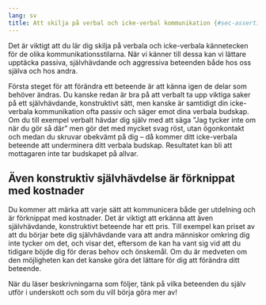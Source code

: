 ```yaml
---
lang: sv
title: Att skilja på verbal och icke-verbal kommunikation {#sec-assertiveness}
---
```


Det är viktigt att du lär dig skilja på verbala och icke-verbala
kännetecken för de olika kommunikationsstilarna. När vi känner till
dessa kan vi lättare upptäcka passiva, självhävdande och aggressiva
beteenden både hos oss själva och hos andra.

Första steget för att förändra ett beteende är att känna igen de delar som
behöver ändras. Du kanske redan är bra på att verbalt ta upp viktiga saker på
ett självhävdande, konstruktivt sätt, men kanske är samtidigt din icke-verbala
kommunikation ofta passiv och säger emot dina verbala budskap. Om du till
exempel verbalt hävdar dig själv med att säga ”Jag tycker inte om när du gör så
där” men gör det med mycket svag röst, utan ögonkontakt och medan du skruvar
obekvämt på dig -- då kommer ditt icke-verbala beteende att underminera ditt
verbala budskap. Resultatet kan bli att mottagaren inte tar budskapet på allvar.

## Även konstruktiv självhävdelse är förknippat med kostnader

Du kommer att märka att varje sätt att kommunicera både ger utdelning
och är förknippat med kostnader. Det är viktigt att erkänna att även
självhävdande, konstruktivt beteende har ett pris. Till exempel kan
priset av att du börjar bete dig självhävdande vara att andra människor
omkring dig inte tycker om det, och visar det, eftersom de kan ha vant
sig vid att du tidigare böjde dig för deras behov och önskemål. Om du är
medveten om den möjligheten kan det kanske göra det lättare för dig att
förändra ditt beteende.

När du läser beskrivningarna som följer, tänk på vilka beteenden du
själv utför i underskott och som du vill börja göra mer av!
